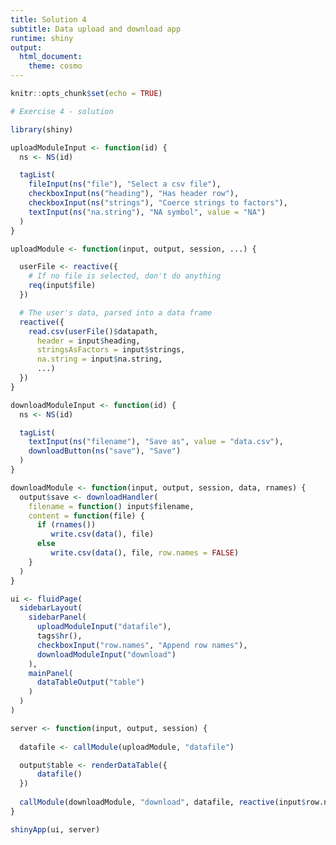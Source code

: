 ```yaml
---
title: Solution 4
subtitle: Data upload and download app
runtime: shiny
output: 
  html_document:
    theme: cosmo
---
```


```r
knitr::opts_chunk$set(echo = TRUE)
```

```r
# Exercise 4 - solution

library(shiny)

uploadModuleInput <- function(id) {
  ns <- NS(id)

  tagList(
    fileInput(ns("file"), "Select a csv file"),
    checkboxInput(ns("heading"), "Has header row"),
    checkboxInput(ns("strings"), "Coerce strings to factors"),
    textInput(ns("na.string"), "NA symbol", value = "NA")
  )
}

uploadModule <- function(input, output, session, ...) {

  userFile <- reactive({
    # If no file is selected, don't do anything
    req(input$file)
  })

  # The user's data, parsed into a data frame
  reactive({
    read.csv(userFile()$datapath,
      header = input$heading,
      stringsAsFactors = input$strings,
      na.string = input$na.string,
      ...)
  })
}

downloadModuleInput <- function(id) {
  ns <- NS(id)

  tagList(
    textInput(ns("filename"), "Save as", value = "data.csv"),
    downloadButton(ns("save"), "Save")
  )
}

downloadModule <- function(input, output, session, data, rnames) {
  output$save <- downloadHandler(
    filename = function() input$filename,
    content = function(file) {
      if (rnames())
         write.csv(data(), file)
      else
         write.csv(data(), file, row.names = FALSE)
    }
  )
}

ui <- fluidPage(
  sidebarLayout(
    sidebarPanel(
      uploadModuleInput("datafile"),
      tags$hr(),
      checkboxInput("row.names", "Append row names"),
      downloadModuleInput("download")
    ),
    mainPanel(
      dataTableOutput("table")
    )
  )
)

server <- function(input, output, session) {
  
  datafile <- callModule(uploadModule, "datafile")

  output$table <- renderDataTable({
      datafile()
  })
  
  callModule(downloadModule, "download", datafile, reactive(input$row.names))
}

shinyApp(ui, server)
```